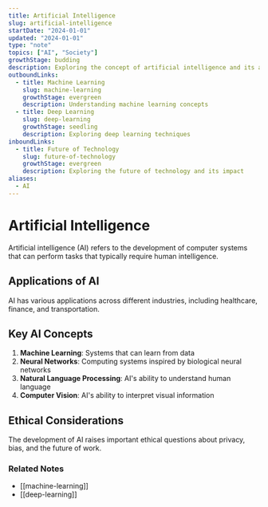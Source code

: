```yaml
---
title: Artificial Intelligence
slug: artificial-intelligence
startDate: "2024-01-01"
updated: "2024-01-01"
type: "note"
topics: ["AI", "Society"]
growthStage: budding
description: Exploring the concept of artificial intelligence and its applications
outboundLinks:
  - title: Machine Learning
    slug: machine-learning
    growthStage: evergreen
    description: Understanding machine learning concepts
  - title: Deep Learning
    slug: deep-learning
    growthStage: seedling
    description: Exploring deep learning techniques
inboundLinks:
  - title: Future of Technology
    slug: future-of-technology
    growthStage: evergreen
    description: Exploring the future of technology and its impact
aliases:
  - AI
---
```



# Artificial Intelligence

Artificial intelligence (AI) refers to the development of computer systems that can perform tasks that typically require human intelligence.

## Applications of AI

AI has various applications across different industries, including healthcare, finance, and transportation.

<RemoteImage
  src="https://res.cloudinary.com/dxj9qr5gj/image/upload/c_scale,f_auto,q_auto:good,w_1100/v1621764330/maggieappleton.com/notes/tools/IMG_74BF7CB1E720-1_xpci1a.jpg"
  alt="Example of AI visualization showing different applications"
  width="800px"
  framed
  showalt
/>

## Key AI Concepts

1. **Machine Learning**: Systems that can learn from data
2. **Neural Networks**: Computing systems inspired by biological neural networks
3. **Natural Language Processing**: AI's ability to understand human language
4. **Computer Vision**: AI's ability to interpret visual information

<RemoteImage
  src="https://res.cloudinary.com/dg3gyk0gu/image/upload/c_scale,f_auto,q_auto:good,w_1200/v1590958542/maggieappleton.com/notes/roam-garden/quickopen.gif"
  alt="Example of an AI system processing information"
  width="700px"
  showalt
/>

## Ethical Considerations

The development of AI raises important ethical questions about privacy, bias, and the future of work.

### Related Notes

* [[machine-learning]]
* [[deep-learning]]
